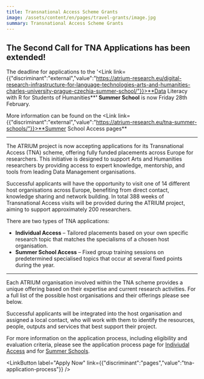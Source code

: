 ```yaml
---
title: Transnational Access Scheme Grants
image: /assets/content/en/pages/travel-grants/image.jpg
summary: Transnational Access Scheme Grants
---
```

## **The Second Call for TNA Applications has been extended!**

The deadline for applications to the '<Link link={{"discriminant":"external","value":"https://atrium-research.eu/digital-research-infrastructure-for-language-technologies-arts-and-humanities-charles-university-prague-czechia-summer-school/"}}>**Data Literacy with R for Students of Humanities**</Link>**' Summer School** is now Friday 28th February.

More information can be found on the <Link link={{"discriminant":"external","value":"https://atrium-research.eu/tna-summer-schools/"}}>**Summer School Access pages**</Link>

---

The ATRIUM project is now accepting applications for its Transnational Access (TNA) scheme, offering fully funded placements across Europe for researchers. This initiative is designed to support Arts and Humanities researchers by providing access to expert knowledge, mentorship, and tools from leading Data Management organisations.

Successful applicants will have the opportunity to visit one of 14 different host organisations across Europe, benefiting from direct contact, knowledge sharing and network building. In total 388 weeks of Transnational Access visits will be provided during the ATRIUM project, aiming to support approximately 200 researchers.

There are two types of TNA applications:

* **Individual Access** – Tailored placements based on your own specific research topic that matches the specialisms of a chosen host organisation.
* **Summer School Access** – Fixed group training sessions on predetermined specialised topics that occur at several fixed points during the year.

<Grid layout="two-columns" alignment="stretch">
  <GridItem alignment="stretch">
    <LinkButton label="More about Individual Access" link={{"discriminant":"pages","value":"tna-individual-access"}} />
  </GridItem>

  <GridItem alignment="stretch">
    <LinkButton label="More about Summer Schools" link={{"discriminant":"pages","value":"tna-summer-schools"}} />
  </GridItem>
</Grid>

---

Each ATRIUM organisation involved within the TNA scheme provides a unique offering based on their expertise and current research activities. For a full list of the possible host organisations and their offerings please see below.

Successful applicants will be integrated into the host organisation and assigned a local contact, who will work with them to identify the resources, people, outputs and services that best support their project.

For more information on the application process, including eligibility and evaluation criteria, please see the application process page for [Indiviudal Access](https://atrium-research.eu/transnational-access-scheme-application-process-indiviudal-access) and for [Summer Schools](https://atrium-research.eu/transnational-access-scheme-application-process-summer-schools).

<LinkButton label="Apply Now" link={{"discriminant":"pages","value":"tna-application-process"}} />
